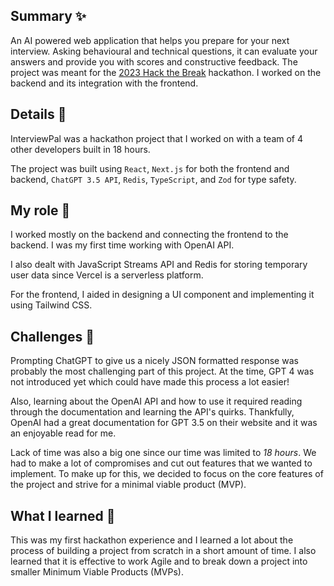 ## Summary ✨
An AI powered web application that helps you prepare for your next interview. Asking behavioural and
technical questions, it can evaluate your answers and provide you with scores and constructive feedback. The project was meant for the
 <a href="https://hack-the-break-2023.devpost.com/" target="_blank">2023 Hack the Break</a> hackathon. I worked on the backend and its integration with the frontend.

## Details 🔎
InterviewPal was a hackathon project that I worked on with a team of 4 other developers built in 18 hours.

The project was built using `React`, `Next.js` for both the frontend and backend, `ChatGPT 3.5 API`, `Redis`, `TypeScript`, and `Zod` for type safety.

## My role 🫡
I worked mostly on the backend and connecting the frontend to the backend. I was my first time working with OpenAI API.

I also dealt with JavaScript Streams API and Redis for storing temporary user data since Vercel is a serverless platform.

For the frontend, I aided in designing a UI component and implementing it using Tailwind CSS.

## Challenges 🥵
Prompting ChatGPT to give us a nicely JSON formatted response was probably the most challenging part of this project.
At the time, GPT 4 was not introduced yet which could have made this process a lot easier!

Also, learning about the OpenAI API and how to use it required reading through the documentation and learning the API's quirks.
Thankfully, OpenAI had a great documentation for GPT 3.5 on their website and it was an enjoyable read for me.

Lack of time was also a big one since our time was limited to _18 hours_. We had to make a lot of compromises and cut out features
that we wanted to implement. To make up for this, we decided to focus on the core features of the project and strive for a
minimal viable product (MVP).

## What I learned 📖
This was my first hackathon experience and I learned a lot about the process of building a project from scratch in a short amount of time.
I also learned that it is effective to work Agile and to break down a project into smaller Minimum Viable Products (MVPs).
